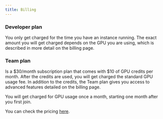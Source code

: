 ```yaml
---
title: Billing
---
```


### Developer plan
You only get charged for the time you have an instance running. The exact amount you will get charged depends on the GPU you are using, which is described in more detail on the billing page.

### Team plan  
Is a \$30\/month subscription plan that comes with $10 of GPU credits per month. After the credits are used, you will get charged the standard GPU usage fee. In addition to the credits, the Team plan gives you access to advanced features detailed on the billing page. 

You will get charged for GPU usage once a month, starting one month after you first join.  

You can check the pricing [here](https://viewcomfy.com/pricing).